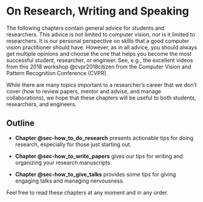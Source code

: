 # On Research, Writing and Speaking {#sec-on-research-writing-and-speaking}

The following chapters contain general advice for students and researchers. This advice is not limited to computer vision, nor is it limited to researchers. It is our personal perspective on skills that a good computer vision practitioner should have. However, as in all advice, you should always get multiple opinions and choose the one that helps you become the most successful student, researcher, or engineer. See, e.g., the excellent videos from this 2018 workshop @cvpr2018citizen from the Computer Vision and Pattern Recognition Conference (CVPR).

While there are many topics important to a researcher's career that we don't cover (how to review papers, mentor and advise, and manage collaborations), we hope that these chapters will be useful to both students, researchers, and engineers.

## Outline

- **Chapter @sec-how_to_do_research** presents actionable tips for doing research, especially for those just starting out.

- **Chapter @sec-how_to_write_papers** gives our tips for writing and organizing your research manuscripts.

- **Chapter @sec-how_to_give_talks** provides some tips for giving engaging talks and managing nervousness.

Feel free to read these chapters at any moment and in any order.